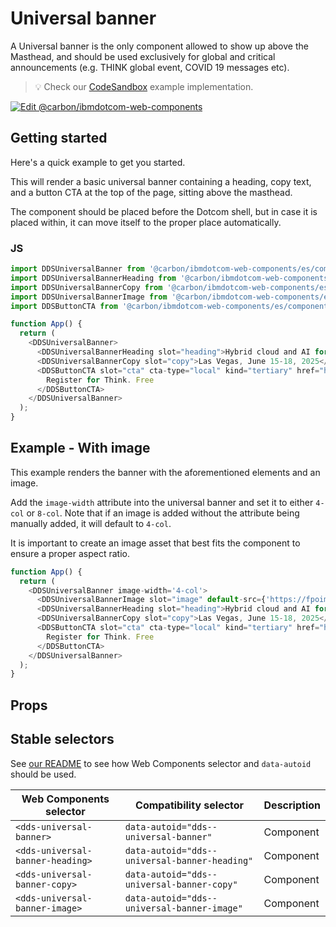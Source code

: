 
# Universal banner

A Universal banner is the only component allowed to show up above the Masthead, and should be used exclusively for global and critical announcements
 (e.g. THINK global event, COVID 19 messages etc).

> 💡 Check our
> [CodeSandbox](https://githubbox.com/carbon-design-system/carbon-for-ibm-dotcom/tree/main/packages/web-components/examples/codesandbox/components-react/universal-banner)
> example implementation.

[![Edit @carbon/ibmdotcom-web-components](https://codesandbox.io/static/img/play-codesandbox.svg)](https://githubbox.com/carbon-design-system/carbon-for-ibm-dotcom/tree/main/packages/web-components/examples/codesandbox/components-react/universal-banner)

## Getting started

Here's a quick example to get you started.

This will render a basic universal banner containing a heading, copy text, and a button CTA at the top of the page, sitting above the masthead.

The component should be placed before the Dotcom shell, but in case it is placed within, it can move itself to the proper place automatically.

### JS

```javascript
import DDSUniversalBanner from '@carbon/ibmdotcom-web-components/es/components-react/universal-banner/universal-banner';
import DDSUniversalBannerHeading from '@carbon/ibmdotcom-web-components/es/components-react/universal-banner/universal-banner-heading';
import DDSUniversalBannerCopy from '@carbon/ibmdotcom-web-components/es/components-react/universal-banner/universal-banner-copy';
import DDSUniversalBannerImage from '@carbon/ibmdotcom-web-components/es/components-react/universal-banner/universal-banner-image';
import DDSButtonCTA from '@carbon/ibmdotcom-web-components/es/components-react/cta/button-cta';

function App() {
  return (
    <DDSUniversalBanner>
      <DDSUniversalBannerHeading slot="heading">Hybrid cloud and AI for smarter business</DDSUniversalBannerHeading>
      <DDSUniversalBannerCopy slot="copy">Las Vegas, June 15-18, 2025</DDSUniversalBannerCopy>
      <DDSButtonCTA slot="cta" cta-type="local" kind="tertiary" href="https://www.example.com">
        Register for Think. Free
      </DDSButtonCTA>
    </DDSUniversalBanner>
  );
}
```

## Example - With image
This example renders the banner with the aforementioned elements and an image.

Add the `image-width` attribute into the universal banner and set it to either `4-col` or `8-col`.
Note that if an image is added without the attribute being manually added, it will default to `4-col`.

It is important to create an image asset that best fits the component to ensure a proper aspect ratio.

```javascript
function App() {
  return (
    <DDSUniversalBanner image-width='4-col'>
      <DDSUniversalBannerImage slot="image" default-src={'https://fpoimg.com/672x336?text=2:1&bg_color=ee5396&text_color=161616'}></DDSUniversalBannerImage>
      <DDSUniversalBannerHeading slot="heading">Hybrid cloud and AI for smarter business</DDSUniversalBannerHeading>
      <DDSUniversalBannerCopy slot="copy">Las Vegas, June 15-18, 2025</DDSUniversalBannerCopy>
      <DDSButtonCTA slot="cta" cta-type="local" kind="tertiary" href="https://www.example.com">
        Register for Think. Free
      </DDSButtonCTA>
    </DDSUniversalBanner>
  );
}
```

## Props

<Props of={PropTypesRef} />

## Stable selectors

See [our README](https://github.com/carbon-design-system/carbon-for-ibm-dotcom/tree/main/packages/web-components#stable-selectors-for-analytics-and-integratione2e-testing-in-web-components) to see how Web Components selector and `data-autoid` should be used.

| Web Components selector       | Compatibility selector                           | Description |
| ----------------------------- | ------------------------------------------------ | ----------- |
| `<dds-universal-banner>` 			   | `data-autoid="dds--universal-banner"` 		     | Component   |
| `<dds-universal-banner-heading>` | `data-autoid="dds--universal-banner-heading"` | Component   |
| `<dds-universal-banner-copy>` 	 | `data-autoid="dds--universal-banner-copy"` 	 | Component   |
| `<dds-universal-banner-image>` 	 | `data-autoid="dds--universal-banner-image"` 	 | Component   |

<Description markdown={contributing} />
